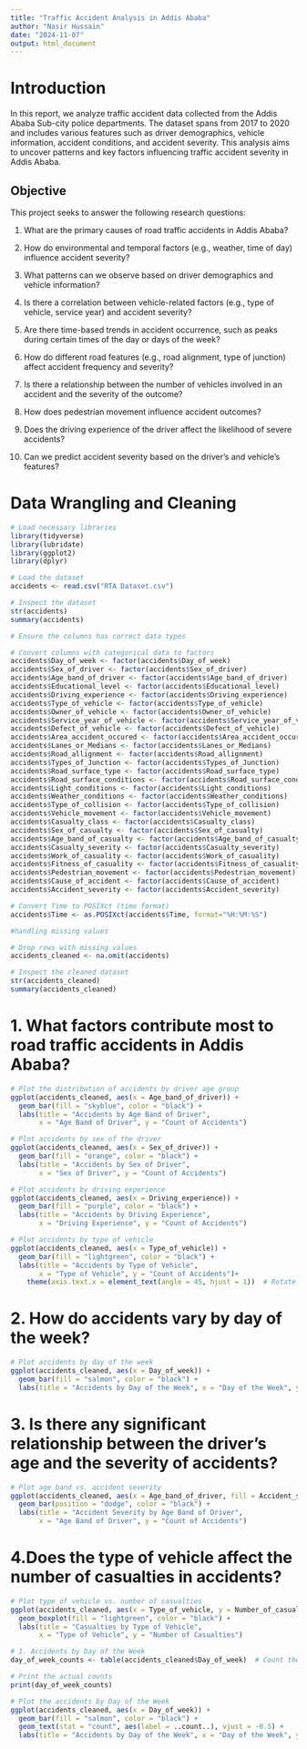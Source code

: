 ```yaml
---
title: "Traffic Accident Analysis in Addis Ababa"
author: "Nasir Hussain"
date: "2024-11-07"
output: html_document
---
```

# Introduction

In this report, we analyze traffic accident data collected from the Addis Ababa Sub-city police departments. The dataset spans from 2017 to 2020 and includes various features such as driver demographics, vehicle information, accident conditions, and accident severity. This analysis aims to uncover patterns and key factors influencing traffic accident severity in Addis Ababa.


## Objective

This project seeks to answer the following research questions:

1. What are the primary causes of road traffic accidents in Addis Ababa?

2. How do environmental and temporal factors (e.g., weather, time of day) influence accident severity?

3. What patterns can we observe based on driver demographics and vehicle information?

4. Is there a correlation between vehicle-related factors (e.g., type of vehicle, service year) and accident severity?

5. Are there time-based trends in accident occurrence, such as peaks during certain times of the day or days of the week?

6. How do different road features (e.g., road alignment, type of junction) affect accident frequency and severity?

7. Is there a relationship between the number of vehicles involved in an accident and the severity of the outcome?

8. How does pedestrian movement influence accident outcomes?

9. Does the driving experience of the driver affect the likelihood of severe accidents?

10. Can we predict accident severity based on the driver’s and vehicle’s features?



# Data Wrangling and Cleaning
```r
# Load necessary libraries
library(tidyverse)
library(lubridate)
library(ggplot2)
library(dplyr)

```

```r


# Load the dataset
accidents <- read.csv("RTA Dataset.csv")

# Inspect the dataset
str(accidents)
summary(accidents)

```
```r
# Ensure the columns has correct data types

# Convert columns with categorical data to factors
accidents$Day_of_week <- factor(accidents$Day_of_week)
accidents$Sex_of_driver <- factor(accidents$Sex_of_driver)
accidents$Age_band_of_driver <- factor(accidents$Age_band_of_driver)
accidents$Educational_level <- factor(accidents$Educational_level)
accidents$Driving_experience <- factor(accidents$Driving_experience)
accidents$Type_of_vehicle <- factor(accidents$Type_of_vehicle)
accidents$Owner_of_vehicle <- factor(accidents$Owner_of_vehicle)
accidents$Service_year_of_vehicle <- factor(accidents$Service_year_of_vehicle)
accidents$Defect_of_vehicle <- factor(accidents$Defect_of_vehicle)
accidents$Area_accident_occured <- factor(accidents$Area_accident_occured)
accidents$Lanes_or_Medians <- factor(accidents$Lanes_or_Medians)
accidents$Road_allignment <- factor(accidents$Road_allignment)
accidents$Types_of_Junction <- factor(accidents$Types_of_Junction)
accidents$Road_surface_type <- factor(accidents$Road_surface_type)
accidents$Road_surface_conditions <- factor(accidents$Road_surface_conditions)
accidents$Light_conditions <- factor(accidents$Light_conditions)
accidents$Weather_conditions <- factor(accidents$Weather_conditions)
accidents$Type_of_collision <- factor(accidents$Type_of_collision)
accidents$Vehicle_movement <- factor(accidents$Vehicle_movement)
accidents$Casualty_class <- factor(accidents$Casualty_class)
accidents$Sex_of_casualty <- factor(accidents$Sex_of_casualty)
accidents$Age_band_of_casualty <- factor(accidents$Age_band_of_casualty)
accidents$Casualty_severity <- factor(accidents$Casualty_severity)
accidents$Work_of_casuality <- factor(accidents$Work_of_casuality)
accidents$Fitness_of_casuality <- factor(accidents$Fitness_of_casuality)
accidents$Pedestrian_movement <- factor(accidents$Pedestrian_movement)
accidents$Cause_of_accident <- factor(accidents$Cause_of_accident)
accidents$Accident_severity <- factor(accidents$Accident_severity)

# Convert Time to POSIXct (time format)
accidents$Time <- as.POSIXct(accidents$Time, format="%H:%M:%S")


```
```r
#handling missing values

# Drop rows with missing values
accidents_cleaned <- na.omit(accidents)

# Inspect the cleaned dataset
str(accidents_cleaned)
summary(accidents_cleaned)


```
# 1. What factors contribute most to road traffic accidents in Addis Ababa?

```r
# Plot the distribution of accidents by driver age group
ggplot(accidents_cleaned, aes(x = Age_band_of_driver)) +
  geom_bar(fill = "skyblue", color = "black") +
  labs(title = "Accidents by Age Band of Driver", 
       x = "Age Band of Driver", y = "Count of Accidents")

# Plot accidents by sex of the driver
ggplot(accidents_cleaned, aes(x = Sex_of_driver)) +
  geom_bar(fill = "orange", color = "black") +
  labs(title = "Accidents by Sex of Driver", 
       x = "Sex of Driver", y = "Count of Accidents")

# Plot accidents by driving experience
ggplot(accidents_cleaned, aes(x = Driving_experience)) +
  geom_bar(fill = "purple", color = "black") +
  labs(title = "Accidents by Driving Experience", 
       x = "Driving Experience", y = "Count of Accidents")

# Plot accidents by type of vehicle
ggplot(accidents_cleaned, aes(x = Type_of_vehicle)) +
  geom_bar(fill = "lightgreen", color = "black") +
  labs(title = "Accidents by Type of Vehicle", 
       x = "Type of Vehicle", y = "Count of Accidents")+
    theme(axis.text.x = element_text(angle = 45, hjust = 1))  # Rotate x-axis labels by 45 degrees


```
# 2. How do accidents vary by day of the week?

```r
# Plot accidents by day of the week
ggplot(accidents_cleaned, aes(x = Day_of_week)) +
  geom_bar(fill = "salmon", color = "black") +
  labs(title = "Accidents by Day of the Week", x = "Day of the Week", y = "Count of Accidents")


```
# 3. Is there any significant relationship between the driver’s age and the severity of accidents?
```r
# Plot age band vs. accident severity
ggplot(accidents_cleaned, aes(x = Age_band_of_driver, fill = Accident_severity)) +
  geom_bar(position = "dodge", color = "black") +
  labs(title = "Accident Severity by Age Band of Driver", 
       x = "Age Band of Driver", y = "Count of Accidents")

```
# 4.Does the type of vehicle affect the number of casualties in accidents?

```r
# Plot type of vehicle vs. number of casualties
ggplot(accidents_cleaned, aes(x = Type_of_vehicle, y = Number_of_casualties)) +
  geom_boxplot(fill = "lightgreen", color = "black") +
  labs(title = "Casualties by Type of Vehicle", 
       x = "Type of Vehicle", y = "Number of Casualties")

```

```r
# 1. Accidents by Day of the Week
day_of_week_counts <- table(accidents_cleaned$Day_of_week)  # Count the occurrences

# Print the actual counts
print(day_of_week_counts)

# Plot the accidents by Day of the Week
ggplot(accidents_cleaned, aes(x = Day_of_week)) +
  geom_bar(fill = "salmon", color = "black") +
  geom_text(stat = "count", aes(label = ..count..), vjust = -0.5) +
  labs(title = "Accidents by Day of the Week", x = "Day of the Week", y = "Count of Accidents")

```

